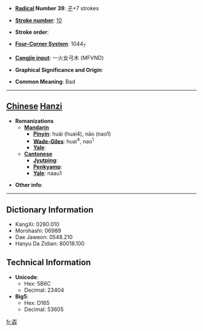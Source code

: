 * '''[[Wiktionary:Chinese radical index| Radical]] Number 39''': [[Wiktionary:Chinese radical index 子|子]]+7 strokes

* '''[[Wiktionary:Chinese total strokes index|Stroke number]]''': [[Wiktionary:Chinese total strokes index 10|10]]

* '''Stroke order''': 

* '''[[Wiktionary:Chinese four corner index|Four-Corner System]]''': 1044<sub>7</sub>

* '''[[Wiktionary:Chinese Cangjie index|Cangjie input]]''': 一火女弓木 (MFVND)

* '''Graphical Significance and Origin''': 

* '''Common Meaning''': Bad

----

== [[Chinese]] [[Hanzi]] ==

* '''Romanizations'''
** '''[[Mandarin]]'''
*** '''[[Pinyin]]''': huài (huai4), nāo (nao1)
*** '''[[Wade-Giles]]''': huai<sup>4</sup>, nao<sup>1</sup>
*** '''[[Yale]]''': 
** '''[[Cantonese]]'''
*** '''[[Jyutping]]''':
*** '''[[Penkyamp]]''': 
*** '''[[Yale]]''': naau1

* '''Other info''': 

----

== Dictionary Information ==

* KangXi: 0280.010
* Morohashi: 06989
* Dae Jaweon: 0548.210
* Hanyu Da Zidian: 80018.100

== Technical Information ==

* '''Unicode''':
** Hex: 5B6C
** Decimal: 23404
* '''Big5''':
** Hex: D165
** Decimal: 53605

[[fr:孬]]